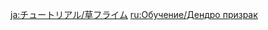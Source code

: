 {{Tutorial
|title    = Dendro Specter
|subtitle = New Entry
|type     = Enemies
|icon     = Icon Tutorial Monster.png
|about    = Dendro Specter
|image1   = Tutorial Dendro Specter.png
|text1    = High elemental concentrations have resulted in the creation of this floating creature. {{Color|help|When it takes a single grievous hit, it will build Fury}}. When a Specter hits maximum Fury, it will expand, becoming larger and stronger, and it will explode violently when defeated.
|sort     = 2016
}}

[[ja:チュートリアル/草フライム]]
[[ru:Обучение/Дендро призрак]]